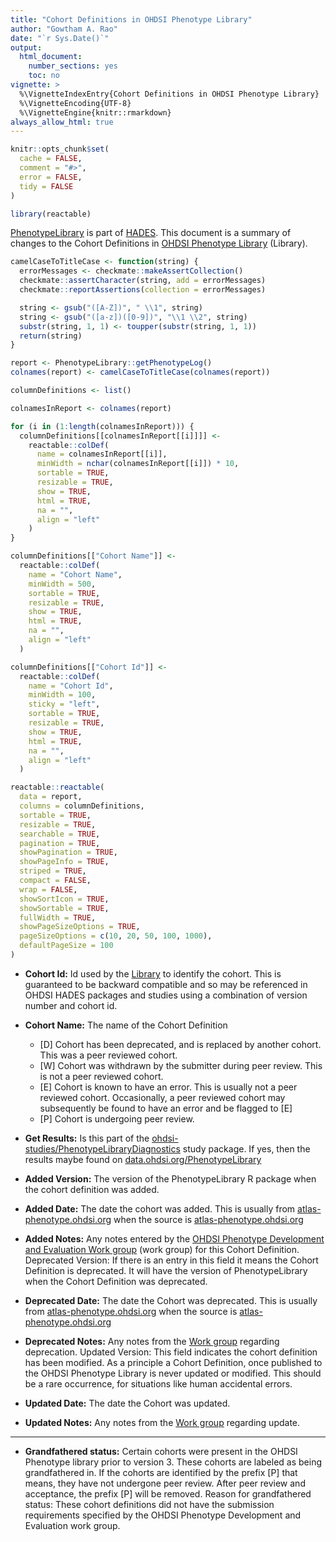 ```yaml
---
title: "Cohort Definitions in OHDSI Phenotype Library"
author: "Gowtham A. Rao"
date: "`r Sys.Date()`"
output:
  html_document:
    number_sections: yes
    toc: no     
vignette: >
  %\VignetteIndexEntry{Cohort Definitions in OHDSI Phenotype Library}
  %\VignetteEncoding{UTF-8}    
  %\VignetteEngine{knitr::rmarkdown}
always_allow_html: true
---
```


```r
knitr::opts_chunk$set(
  cache = FALSE,
  comment = "#>",
  error = FALSE,
  tidy = FALSE
)

library(reactable)
```

[PhenotypeLibrary](https://github.com/OHDSI/PhenotypeLibrary) is part of [HADES](https://ohdsi.github.io/Hades/). This document is a summary of changes to the Cohort Definitions in [OHDSI Phenotype Library](https://github.com/OHDSI/PhenotypeLibrary) (Library).



```r

camelCaseToTitleCase <- function(string) {
  errorMessages <- checkmate::makeAssertCollection()
  checkmate::assertCharacter(string, add = errorMessages)
  checkmate::reportAssertions(collection = errorMessages)

  string <- gsub("([A-Z])", " \\1", string)
  string <- gsub("([a-z])([0-9])", "\\1 \\2", string)
  substr(string, 1, 1) <- toupper(substr(string, 1, 1))
  return(string)
}

report <- PhenotypeLibrary::getPhenotypeLog()
colnames(report) <- camelCaseToTitleCase(colnames(report))

columnDefinitions <- list()

colnamesInReport <- colnames(report)

for (i in (1:length(colnamesInReport))) {
  columnDefinitions[[colnamesInReport[[i]]]] <-
    reactable::colDef(
      name = colnamesInReport[[i]],
      minWidth = nchar(colnamesInReport[[i]]) * 10,
      sortable = TRUE,
      resizable = TRUE,
      show = TRUE,
      html = TRUE,
      na = "",
      align = "left"
    )
}

columnDefinitions[["Cohort Name"]] <-
  reactable::colDef(
    name = "Cohort Name",
    minWidth = 500,
    sortable = TRUE,
    resizable = TRUE,
    show = TRUE,
    html = TRUE,
    na = "",
    align = "left"
  )

columnDefinitions[["Cohort Id"]] <-
  reactable::colDef(
    name = "Cohort Id",
    minWidth = 100,
    sticky = "left",
    sortable = TRUE,
    resizable = TRUE,
    show = TRUE,
    html = TRUE,
    na = "",
    align = "left"
  )
```

```r

reactable::reactable(
  data = report,
  columns = columnDefinitions,
  sortable = TRUE,
  resizable = TRUE,
  searchable = TRUE,
  pagination = TRUE,
  showPagination = TRUE,
  showPageInfo = TRUE,
  striped = TRUE,
  compact = FALSE,
  wrap = FALSE,
  showSortIcon = TRUE,
  showSortable = TRUE,
  fullWidth = TRUE,
  showPageSizeOptions = TRUE,
  pageSizeOptions = c(10, 20, 50, 100, 1000),
  defaultPageSize = 100
)
```

* **Cohort Id:** Id used by the [Library](https://github.com/OHDSI/PhenotypeLibrary) to identify the cohort. This is guaranteed to be backward compatible and so may be referenced in OHDSI HADES packages and studies using a combination of version number and cohort id.

* **Cohort Name:** The name of the Cohort Definition
  - [D] Cohort has been deprecated, and is replaced by another cohort. This was a peer reviewed cohort.
  - [W] Cohort was withdrawn by the submitter during peer review. This is not a peer reviewed cohort.
  - [E] Cohort is known to have an error. This is usually not a peer reviewed cohort. Occasionally, a peer reviewed cohort may subsequently be found to have an error and be flagged to [E]
  - [P] Cohort is undergoing peer review.

* **Get Results:** Is this part of the [ohdsi-studies/PhenotypeLibraryDiagnostics](https://github.com/ohdsi-studies/PhenotypeLibraryDiagnostics) study package. If yes, then the results maybe found on [data.ohdsi.org/PhenotypeLibrary](https://data.ohdsi.org/PhenotypeLibrary/)

* **Added Version:** The version of the PhenotypeLibrary R package when the cohort definition was added.

* **Added Date:** The date the cohort was added. This is usually from [atlas-phenotype.ohdsi.org](https://atlas-phenotype.ohdsi.org/#/home) when the source is [atlas-phenotype.ohdsi.org](https://atlas-phenotype.ohdsi.org/#/home)

* **Added Notes:** Any notes entered by the [OHDSI Phenotype Development and Evaluation Work group](https://teams.microsoft.com/l/team/19%3a66a11855657c46918723073bff9e36f1%40thread.tacv2/conversations?groupId=b464dca0-06d1-477c-b66d-11827e4d0412&tenantId=a30f0094-9120-4aab-ba4c-e5509023b2d5) (work group) for this Cohort Definition.
Deprecated Version: If there is an entry in this field it means the Cohort Definition is deprecated. It will have the version of PhenotypeLibrary when the Cohort Definition was deprecated.

* **Deprecated Date:** The date the Cohort was deprecated. This is usually from [atlas-phenotype.ohdsi.org](https://atlas-phenotype.ohdsi.org/#/home) when the source is [atlas-phenotype.ohdsi.org](https://atlas-phenotype.ohdsi.org/#/home)

* **Deprecated Notes:** Any notes from the [Work group](https://teams.microsoft.com/l/team/19%3a66a11855657c46918723073bff9e36f1%40thread.tacv2/conversations?groupId=b464dca0-06d1-477c-b66d-11827e4d0412&tenantId=a30f0094-9120-4aab-ba4c-e5509023b2d5) regarding deprecation. 
Updated Version: This field indicates the cohort definition has been modified. As a principle a Cohort Definition, once published to the OHDSI Phenotype Library is never updated or modified. This should be a rare occurrence, for situations like human accidental errors.

* **Updated Date:** The date the Cohort was updated.

* **Updated Notes:** Any notes from the [Work group](https://teams.microsoft.com/l/team/19%3a66a11855657c46918723073bff9e36f1%40thread.tacv2/conversations?groupId=b464dca0-06d1-477c-b66d-11827e4d0412&tenantId=a30f0094-9120-4aab-ba4c-e5509023b2d5) regarding update.



--------------------
* **Grandfathered status:** Certain cohorts were present in the OHDSI Phenotype library prior to version 3. These cohorts are labeled as being grandfathered in. If the cohorts are identified by the prefix [P] that means, they have not undergone peer review. After peer review and acceptance, the prefix [P] will be removed. Reason for grandfathered status: These cohort definitions did not have the submission requirements specified by the OHDSI Phenotype Development and Evaluation work group.


